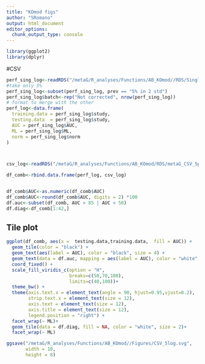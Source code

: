 ```yaml
---
title: "KOmod figs"
author: "SRomano"
output: html_document
editor_options: 
  chunk_output_type: console
---
```


```r
library(ggplot2)
library(dplyr)
```

#CSV
```r

perf_sing_log<-readRDS("/metaG/R_analyses/Functions/AB_KOmod//RDS/Single_5per_log.rds")
#take only 5%
perf_sing_log<-subset(perf_sing_log, prev == "5% in 2 std")
perf_sing_log$batch<-rep("Not corrected", nrow(perf_sing_log))
# format to merge with the other
perf_log<-data.frame(
  training.data = perf_sing_log$study,
  testing.data  = perf_sing_log$study,
  AUC = perf_sing_log$AUC,
  ML = perf_sing_log$ML,
  norm = perf_sing_log$norm
)



csv_log<-readRDS("/metaG/R_analyses/Functions/AB_KOmod/RDS/metaG_CSV_5perc_Log_df_auc.rds")

df_comb<-rbind.data.frame(perf_log, csv_log)


df_comb$AUC<-as.numeric(df_comb$AUC)
df_comb$AUC<-round(df_comb$AUC, digits = 2) *100
df.auc<-subset(df_comb, AUC > 85 | AUC < 50)
df.diag<-df_comb[1:42,]

```


## Tile plot
```r



ggplot(df_comb, aes(x =  testing.data,training.data,  fill = AUC)) +
  geom_tile(color = "black") +
  geom_text(aes(label = AUC), color = "black", size = 4) +
  geom_text(data = df.auc, mapping = aes(label = AUC), color = "white", size = 4) +
  coord_fixed() +
  scale_fill_viridis_c(option = "H",
                       breaks=c(50,70,100),
                       limits=c(40,100))+
  theme_bw() +
  theme(axis.text.x = element_text(angle = 90, hjust=0.95,vjust=0.2),
        strip.text.x = element_text(size = 12),
        axis.text = element_text(size = 12),
        axis.title = element_text(size = 12),
        legend.position = "right") +
  facet_wrap(~ ML)+
  geom_tile(data = df.diag, fill = NA, color = "white", size = 2)+
  facet_wrap(~ ML)

ggsave("/metaG/R_analyses/Functions/AB_KOmod//Figures/CSV_5log.svg", 
       width = 10, 
       height = 8)


```


